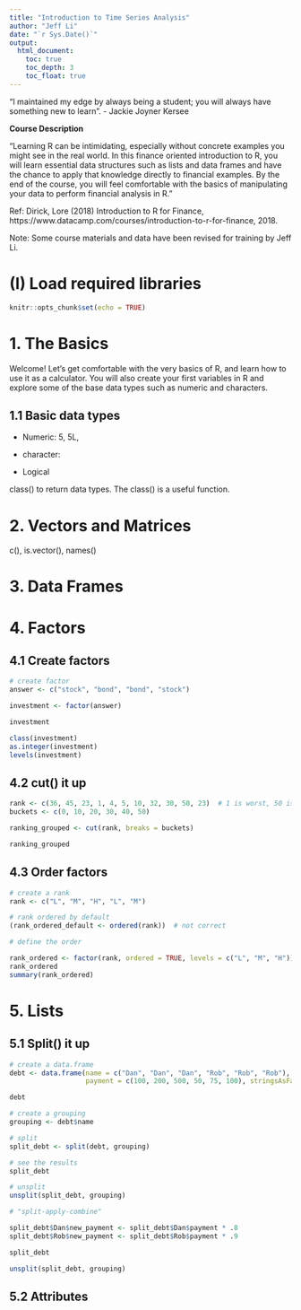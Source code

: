 ```yaml
---
title: "Introduction to Time Series Analysis"
author: "Jeff Li"
date: "`r Sys.Date()`"
output: 
  html_document: 
    toc: true
    toc_depth: 3
    toc_float: true
---
```


"I maintained my edge by always being a student; you will always have something new to learn". - Jackie Joyner Kersee


**Course Description**

"Learning R can be intimidating, especially without concrete examples you might see in the real world. In this finance oriented introduction to R, you will learn essential data structures such as lists and data frames and have the chance to apply that knowledge directly to financial examples. By the end of the course, you will feel comfortable with the basics of manipulating your data to perform financial analysis in R."

Ref: Dirick, Lore (2018) Introduction to R for Finance, https://www.datacamp.com/courses/introduction-to-r-for-finance, 2018.


Note: Some course materials and data have been revised for training by Jeff Li. 

# (I) Load required libraries
```r
knitr::opts_chunk$set(echo = TRUE)


```

# 1. The Basics

Welcome! Let's get comfortable with the very basics of R, and learn how to use it as a calculator. You will also create your first variables in R and explore some of the base data types such as numeric and characters.

## 1.1 Basic data types

* Numeric: 5, 5L, 

* character: 

* Logical 

class() to return data types.  The class() is a useful function. 


# 2. Vectors and Matrices 

c(), is.vector(), names()


# 3. Data Frames

# 4. Factors

## 4.1 Create factors
```r
# create factor
answer <- c("stock", "bond", "bond", "stock")

investment <- factor(answer)

investment

class(investment)
as.integer(investment)
levels(investment)

```

## 4.2 cut() it up
```r
rank <- c(36, 45, 23, 1, 4, 5, 10, 32, 30, 50, 23)  # 1 is worst, 50 is best
buckets <- c(0, 10, 20, 30, 40, 50)

ranking_grouped <- cut(rank, breaks = buckets)

ranking_grouped
```

## 4.3 Order factors
```r
# create a rank
rank <- c("L", "M", "H", "L", "M")

# rank ordered by default 
(rank_ordered_default <- ordered(rank))  # not correct

# define the order 

rank_ordered <- factor(rank, ordered = TRUE, levels = c("L", "M", "H"))
rank_ordered
summary(rank_ordered)

```


# 5. Lists

## 5.1 Split() it up
```r
# create a data.frame
debt <- data.frame(name = c("Dan", "Dan", "Dan", "Rob", "Rob", "Rob"), 
                   payment = c(100, 200, 500, 50, 75, 100), stringsAsFactors = FALSE)

debt

# create a grouping 
grouping <- debt$name

# split
split_debt <- split(debt, grouping)

# see the results
split_debt

# unsplit
unsplit(split_debt, grouping)

# "split-apply-combine"

split_debt$Dan$new_payment <- split_debt$Dan$payment * .8
split_debt$Rob$new_payment <- split_debt$Rob$payment * .9

split_debt

unsplit(split_debt, grouping)

```


## 5.2 Attributes

